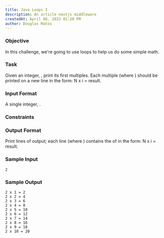 ```yaml
---
title: Java Loops I
description: An article nextjs middleware
createdAt: April 06, 2023 01:20 PM
author: Douglas Matos
---
```


### Objective
In this challenge, we're going to use loops to help us do some simple math.

### Task
Given an integer, , print its first  multiples. Each multiple  (where ) should be printed on a new line in the form: N x i = result.

### Input Format

A single integer, .

### Constraints

### Output Format

Print  lines of output; each line  (where ) contains the  of  in the form:
N x i = result.

### Sample Input

```
2
```
### Sample Output

```
2 x 1 = 2
2 x 2 = 4
2 x 3 = 6
2 x 4 = 8
2 x 5 = 10
2 x 6 = 12
2 x 7 = 14
2 x 8 = 16
2 x 9 = 18
2 x 10 = 20
```
